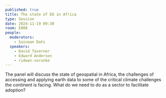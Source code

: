 ```yaml
---
published: true
title: The state of EO in Africa
type: Session
date: 2024-11-19 09:30
room: E008
people:
  moderators:
    - Sainaan Dati
  speakers:
    - David Taverner
    - Edward Anderson
    - ridwan-sorunke
---
```

The panel will discuss the state of geospatial in Africa, the challenges of accessing and applying earth data to some of the critical climate challenges the continent is facing. What do we need to do as a sector to facilitate adoption?